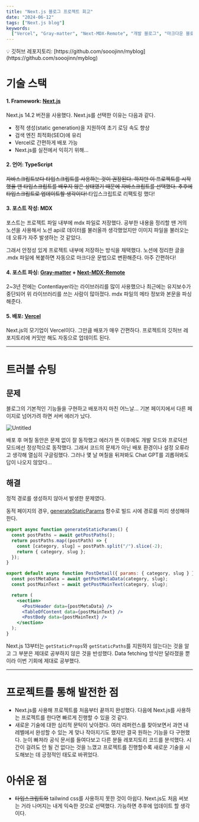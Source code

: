 ```yaml
---
title: "Next.js 블로그 프로젝트 회고"
date: "2024-06-12"
tags: ["Next.js blog"]
keywords:
  ["Vercel", "Gray-matter", "Next-MDX-Remote", "개발 블로그", "마크다운 블로그"]
---
```


<aside>
💡 깃허브 레포지토리: [https://github.com/sooojinn/myblog](https://github.com/sooojinn/myblog)

</aside>

# 기술 스택

#### 1. Framework: [Next.js](https://nextjs.org/)

Next.js 14.2 버전을 사용했다. Next.js를 선택한 이유는 다음과 같다.

- 정적 생성(static generation)을 지원하여 초기 로딩 속도 향상
- 검색 엔진 최적화(SEO)에 유리
- Vercel로 간편하게 배포 가능
- Next.js를 실전에서 익히기 위해…

#### 2. 언어: TypeScript

<del>
  자바스크립트보다 타입스크립트를 사용하는 것이 권장된다. 하지만 이 프로젝트를
  시작했을 땐 타입스크립트를 배우지 않은 상태였기 때문에 자바스크립트를
  선택했다. 추후에 타입스크립트로 업데이트할 생각이다!
</del>
타입스크립트로 리팩토링 했다!

#### 3. 포스트 작성: MDX

포스트는 프로젝트 파일 내부에 mdx 파일로 저장했다. 공부한 내용을 정리할 땐 거의 노션을 사용해서 노션 api로 데이터를 불러올까 생각했었지만 이미지 파일을 불러오는 데 오류가 자주 발생하는 것 같았다.

그래서 안정성 있게 프로젝트 내부에 저장하는 방식을 채택했다. 노션에 정리한 글을 .mdx 파일에 복붙하면 자동으로 마크다운 문법으로 변환해준다. 아주 간편하다!

#### 4. 포스트 파싱: [Gray-matter](https://github.com/jonschlinkert/gray-matter) + [Next-MDX-Remote](https://github.com/hashicorp/next-mdx-remote#react-server-components-rsc--nextjs-app-directory-support)

2~3년 전에는 Contentlayer라는 라이브러리를 많이 사용했으나 최근에는 유지보수가 중단되어 위 라이브러리를 쓰는 사람이 많아졌다. mdx 파일의 메타 정보와 본문을 파싱해준다.

#### 5. 배포: [Vercel](https://vercel.com/)

Next.js의 모기업이 Vercel이다. 그만큼 배포가 매우 간편하다. 프로젝트의 깃허브 레포지토리에 커밋만 해도 자동으로 업데이트 된다.

---

# 트러블 슈팅

## 문제

블로그의 기본적인 기능들을 구현하고 배포까지 마친 어느날… 기본 페이지에서 다른 페이지로 넘어가려 하면 서버 에러가 났다.

![Untitled](/posts/projects/blog_review/blog_review_1.png)

배포 후 며칠 동안은 문제 없이 잘 동작했고 에러가 뜬 이후에도 개발 모드와 프로덕션 모드에선 정상적으로 동작했다. 그래서 코드의 문제가 아닌 배포 환경이나 설정 오류라고 생각해 열심히 구글링했다. 그러나 몇 날 며칠을 뒤져봐도 Chat GPT를 괴롭혀봐도 답이 나오지 않았다…

## 해결

정적 경로를 생성하지 않아서 발생한 문제였다.

동적 페이지의 경우, [generateStaticParams](https://nextjs.org/docs/app/api-reference/functions/generate-static-params) 함수로 빌드 시에 경로를 미리 생성해야 한다.

```jsx
export async function generateStaticParams() {
  const postPaths = await getPostPaths();
  return postPaths.map((postPath) => {
    const [category, slug] = postPath.split("/").slice(-2);
    return { category, slug };
  });
}

export default async function PostDetail({ params: { category, slug } }) {
  const postMetaData = await getPostMetaData(category, slug);
  const postMainText = await getPostMainText(category, slug);

  return (
    <section>
      <PostHeader data={postMetaData} />
      <TableOfContent data={postMainText} />
      <PostBody data={postMainText} />
    </section>
  );
}
```

Next.js 13부터는 `getStaticProps`와 `getStaticPaths`를 지원하지 않는다는 것을 알고 그 부분은 제대로 공부하지 않은 것을 반성했다. Data fetching 방식만 달라졌을 뿐이라 이번 기회에 제대로 공부했다.

---

# 프로젝트를 통해 발전한 점

- Next.js를 사용해 프로젝트를 처음부터 끝까지 완성했다. 다음에 Next.js를 사용하는 프로젝트를 한다면 빠르게 진행할 수 있을 것 같다.
- 새로운 기술에 대한 심리적 문턱이 낮아졌다. 여러 레퍼런스를 찾아보면서 과연 내 레벨에서 완성할 수 있는 게 맞나 작아지기도 했지만 결국 원하는 기능을 다 구현했다. 눈이 빠져라 공식 문서를 들여다보고 다른 분들 레포지토리 코드를 분석했다. 시간이 걸려도 안 될 건 없다는 것을 느꼈고 프로젝트를 진행할수록 새로운 기술을 시도해보는 데 긍정적인 태도로 바뀌었다.

# 아쉬운 점

- <del>타입스크립트와</del> tailwind css를 사용하지 못한 것이 아쉽다. Next.js도 처음
  써보는 거라 나머지는 내게 익숙한 것으로 선택했다. 가능하면 추후에 업데이트 할 생각이다.
